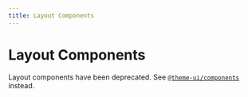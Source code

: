 ```yaml
---
title: Layout Components
---
```



# Layout Components

<Note>

Layout components have been deprecated. See [`@theme-ui/components`](/components) instead.

</Note>

